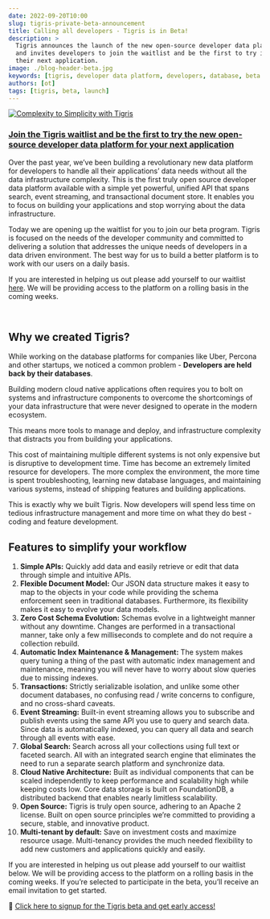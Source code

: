```yaml
---
date: 2022-09-20T10:00
slug: tigris-private-beta-announcement
title: Calling all developers - Tigris is in Beta!
description: >
  Tigris announces the launch of the new open-source developer data platform 
  and invites developers to join the waitlist and be the first to try it for 
  their next application.
image: ./blog-header-beta.jpg
keywords: [tigris, developer data platform, developers, database, beta launch]
authors: [ot]
tags: [tigris, beta, launch]
---
```


[![Complexity to Simplicity with Tigris](blog-header-beta.jpg)](https://www.tigrisdata.com/beta)

### [Join the Tigris waitlist and be the first to try the new open-source developer data platform for your next application](https://www.tigrisdata.com/beta)

Over the past year, we’ve been building a revolutionary new data platform for
developers to handle all their applications’ data needs without all the data
infrastructure complexity. This is the first truly open source developer data
platform available with a simple yet powerful, unified API that spans search,
event streaming, and transactional document store. It enables you to focus on
building your applications and stop worrying about the data infrastructure.

Today we are opening up the waitlist for you to join our beta program. Tigris
is focused on the needs of the developer community and committed to delivering
a solution that addresses the unique needs of developers in a data driven
environment. The best way for us to build a better platform is to work with
our users on a daily basis.

If you are interested in helping us out please add yourself to our waitlist
[here](https://www.tigrisdata.com/beta). We will be providing access to the
platform on a rolling basis in the coming weeks.


<LiteYouTubeEmbed
  id="HM8K0RDrqnY"
  params="autoplay=1&autohide=1&showinfo=0&rel=0"
  title="A message from our founder"
/>

<br />

## Why we created Tigris?

While working on the database platforms for companies like Uber, Percona and
other startups, we noticed a common problem - **Developers are held back by
their databases**.

Building modern cloud native applications often requires you to bolt on systems
and infrastructure components to overcome the shortcomings of your data
infrastructure that were never designed to operate in the modern ecosystem.

This means more tools to manage and deploy, and infrastructure complexity that
distracts you from building your applications.

This cost of maintaining multiple different systems is not only expensive but
is disruptive to development time. Time has become an extremely limited resource
for developers. The more complex the environment, the more time is spent
troubleshooting, learning new database languages, and maintaining various
systems, instead of shipping features and building applications.

This is exactly why we built Tigris. Now developers will spend less time on
tedious infrastructure management and more time on what they do best - coding
and feature development.

## Features to simplify your workflow

1. **Simple APIs:** Quickly add data and easily retrieve or edit that data through simple and intuitive APIs.
2. **Flexible Document Model:** Our JSON data structure makes it easy to map to the objects in your code while providing the schema enforcement seen in traditional databases. Furthermore, its flexibility makes it easy to evolve your data models.
3. **Zero Cost Schema Evolution:** Schemas evolve in a lightweight manner without any downtime. Changes are performed in a transactional manner, take only a few milliseconds to complete and do not require a collection rebuild.
4. **Automatic Index Maintenance & Management:** The system makes query tuning a thing of the past with automatic index management and maintenance, meaning you will never have to worry about slow queries due to missing indexes.
5. **Transactions:** Strictly serializable isolation, and unlike some other document databases, no confusing read / write concerns to configure, and no cross-shard caveats.
6. **Event Streaming:** Built-in event streaming allows you to subscribe and publish events using the same API you use to query and search data. Since data is automatically indexed, you can query all data and search through all events with ease.
7. **Global Search:** Search across all your collections using full text or faceted search. All with an integrated search engine that eliminates the need to run a separate search platform and synchronize data.
8. **Cloud Native Architecture:** Built as individual components that can be scaled independently to keep performance and scalability high while keeping costs low. Core data storage is built on FoundationDB, a distributed backend that enables nearly limitless scalability.
9. **Open Source:** Tigris is truly open source, adhering to an Apache 2 license. Built on open source principles we’re committed to providing a secure, stable, and innovative product.
10. **Multi-tenant by default:** Save on investment costs and maximize resource usage. Multi-tenancy provides the much needed flexibility to add new customers and applications quickly and easily.

If you are interested in helping us out please add yourself to our waitlist
below. We will be providing access to the platform on a rolling basis in the
coming weeks. If you’re selected to participate in the beta, you’ll receive an
email invitation to get started.

🚀 [Click here to signup for the Tigris beta and get early access!](https://www.tigrisdata.com/beta)
